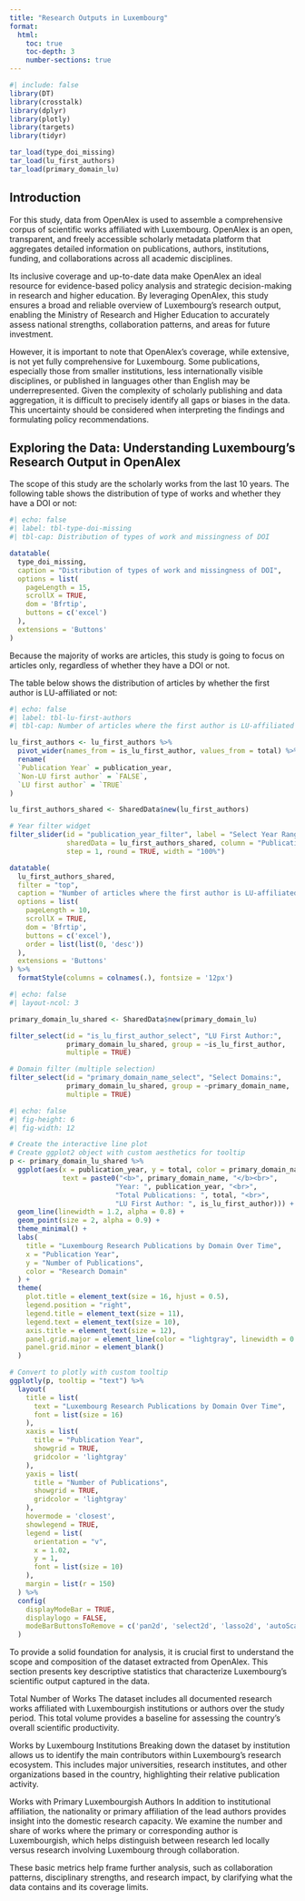 ```yaml
---
title: "Research Outputs in Luxembourg"
format:
  html:
    toc: true
    toc-depth: 3
    number-sections: true
---
```


```r
#| include: false
library(DT)
library(crosstalk)
library(dplyr)
library(plotly)
library(targets)
library(tidyr)

tar_load(type_doi_missing)
tar_load(lu_first_authors)
tar_load(primary_domain_lu)
```

## Introduction

For this study, data from OpenAlex is used to assemble a comprehensive corpus of
scientific works affiliated with Luxembourg. OpenAlex is an open, transparent,
and freely accessible scholarly metadata platform that aggregates detailed
information on publications, authors, institutions, funding, and collaborations
across all academic disciplines.

Its inclusive coverage and up-to-date data make OpenAlex an ideal resource for
evidence-based policy analysis and strategic decision-making in research and
higher education. By leveraging OpenAlex, this study ensures a broad and
reliable overview of Luxembourg's research output, enabling the Ministry of
Research and Higher Education to accurately assess national strengths,
collaboration patterns, and areas for future investment.

However, it is important to note that OpenAlex's coverage, while extensive, is
not yet fully comprehensive for Luxembourg. Some publications, especially those
from smaller institutions, less internationally visible disciplines, or
published in languages other than English may be underrepresented. Given the
complexity of scholarly publishing and data aggregation, it is difficult to
precisely identify all gaps or biases in the data. This uncertainty should be
considered when interpreting the findings and formulating policy
recommendations.

## Exploring the Data: Understanding Luxembourg's Research Output in OpenAlex

The scope of this study are the scholarly works from the last 10 years. The
following table shows the distribution of type of works and whether they have a
DOI or not:

```r
#| echo: false
#| label: tbl-type-doi-missing
#| tbl-cap: Distribution of types of work and missingness of DOI

datatable(
  type_doi_missing,
  caption = "Distribution of types of work and missingness of DOI",
  options = list(
    pageLength = 15,
    scrollX = TRUE,
    dom = 'Bfrtip',
    buttons = c('excel')
  ),
  extensions = 'Buttons'
)
```

Because the majority of works are articles, this study is going to focus on
articles only, regardless of whether they have a DOI or not.

The table below shows the distribution of articles by whether the first author
is LU-affiliated or not:

```r
#| echo: false
#| label: tbl-lu-first-authors
#| tbl-cap: Number of articles where the first author is LU-affiliated

lu_first_authors <- lu_first_authors %>%
  pivot_wider(names_from = is_lu_first_author, values_from = total) %>%
  rename(
  `Publication Year` = publication_year,
  `Non-LU first author` = `FALSE`,
  `LU first author` = `TRUE`
)

lu_first_authors_shared <- SharedData$new(lu_first_authors)

# Year filter widget
filter_slider(id = "publication_year_filter", label = "Select Year Range:",
              sharedData = lu_first_authors_shared, column = "Publication Year",
              step = 1, round = TRUE, width = "100%")

datatable(
  lu_first_authors_shared,
  filter = "top",
  caption = "Number of articles where the first author is LU-affiliated",
  options = list(
    pageLength = 10,
    scrollX = TRUE,
    dom = 'Bfrtip',
    buttons = c('excel'),
    order = list(list(0, 'desc'))
  ),
  extensions = 'Buttons'
) %>%
  formatStyle(columns = colnames(.), fontsize = '12px')
```


```r
#| echo: false
#| layout-ncol: 3

primary_domain_lu_shared <- SharedData$new(primary_domain_lu)

filter_select(id = "is_lu_first_author_select", "LU First Author:",
              primary_domain_lu_shared, group = ~is_lu_first_author,
              multiple = TRUE)

# Domain filter (multiple selection)
filter_select(id = "primary_domain_name_select", "Select Domains:",
              primary_domain_lu_shared, group = ~primary_domain_name,
              multiple = TRUE)
```

```r
#| echo: false
#| fig-height: 6
#| fig-width: 12

# Create the interactive line plot
# Create ggplot2 object with custom aesthetics for tooltip
p <- primary_domain_lu_shared %>%
  ggplot(aes(x = publication_year, y = total, color = primary_domain_name, group = primary_domain_name, shape = is_lu_first_author,
             text = paste0("<b>", primary_domain_name, "</b><br>",
                          "Year: ", publication_year, "<br>",
                          "Total Publications: ", total, "<br>",
                          "LU First Author: ", is_lu_first_author))) +
  geom_line(linewidth = 1.2, alpha = 0.8) +
  geom_point(size = 2, alpha = 0.9) +
  theme_minimal() +
  labs(
    title = "Luxembourg Research Publications by Domain Over Time",
    x = "Publication Year",
    y = "Number of Publications",
    color = "Research Domain"
  ) +
  theme(
    plot.title = element_text(size = 16, hjust = 0.5),
    legend.position = "right",
    legend.title = element_text(size = 11),
    legend.text = element_text(size = 10),
    axis.title = element_text(size = 12),
    panel.grid.major = element_line(color = "lightgray", linewidth = 0.3),
    panel.grid.minor = element_blank()
  )

# Convert to plotly with custom tooltip
ggplotly(p, tooltip = "text") %>%
  layout(
    title = list(
      text = "Luxembourg Research Publications by Domain Over Time",
      font = list(size = 16)
    ),
    xaxis = list(
      title = "Publication Year",
      showgrid = TRUE,
      gridcolor = 'lightgray'
    ),
    yaxis = list(
      title = "Number of Publications",
      showgrid = TRUE,
      gridcolor = 'lightgray'
    ),
    hovermode = 'closest',
    showlegend = TRUE,
    legend = list(
      orientation = "v",
      x = 1.02,
      y = 1,
      font = list(size = 10)
    ),
    margin = list(r = 150)
  ) %>%
  config(
    displayModeBar = TRUE,
    displaylogo = FALSE,
    modeBarButtonsToRemove = c('pan2d', 'select2d', 'lasso2d', 'autoScale2d')
  )
```



To provide a solid foundation for analysis, it is crucial first to understand
the scope and composition of the dataset extracted from OpenAlex. This section
presents key descriptive statistics that characterize Luxembourg's scientific
output captured in the data.

Total Number of Works The dataset includes all documented research works
affiliated with Luxembourgish institutions or authors over the study period.
This total volume provides a baseline for assessing the country's overall
scientific productivity.

Works by Luxembourg Institutions Breaking down the dataset by institution allows
us to identify the main contributors within Luxembourg's research ecosystem.
This includes major universities, research institutes, and other organizations
based in the country, highlighting their relative publication activity.

Works with Primary Luxembourgish Authors In addition to institutional
affiliation, the nationality or primary affiliation of the lead authors provides
insight into the domestic research capacity. We examine the number and share of
works where the primary or corresponding author is Luxembourgish, which helps
distinguish between research led locally versus research involving Luxembourg
through collaboration.

These basic metrics help frame further analysis, such as collaboration patterns,
disciplinary strengths, and research impact, by clarifying what the data
contains and its coverage limits.
